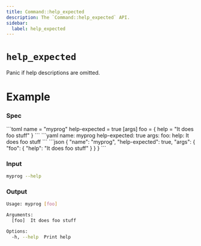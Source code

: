 ```yaml
---
title: Command::help_expected
description: The `Command::help_expected` API.
sidebar:
  label: help_expected
---
```



# `help_expected` <LinkButton href="https://docs.rs/clap/latest/clap/struct.Command.html#method.help_expected" icon="open-book" variant="minimal"></LinkButton>

<Badge text="since 0.1.0" size="small" />

Panic if help descriptions are omitted.

# Example

### Spec

<Tabs syncKey="format">
  <TabItem label="TOML">
```toml
name = "myprog"
help-expected = true
[args]
foo = { help = "It does foo stuff" }
```
  </TabItem>
  <TabItem label="YAML">
```yaml
name: myprog
help-expected: true
args:
  foo:
    help: It does foo stuff
```
  </TabItem>
  <TabItem label="JSON">
```json
{
  "name": "myprog",
  "help-expected": true,
  "args": {
    "foo": {
      "help": "It does foo stuff"
    }
  }
}
```
  </TabItem>
</Tabs>

### Input

```bash
myprog --help
```

### Output

```bash
Usage: myprog [foo]

Arguments:
  [foo]  It does foo stuff

Options:
  -h, --help  Print help
```
